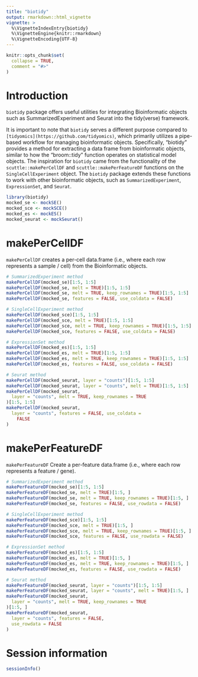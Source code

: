 ```yaml
---
title: "biotidy"
output: rmarkdown::html_vignette
vignette: >
  %\VignetteIndexEntry{biotidy}
  %\VignetteEngine{knitr::rmarkdown}
  %\VignetteEncoding{UTF-8}
---
```


```r
knitr::opts_chunk$set(
  collapse = TRUE,
  comment = "#>"
)
```

# Introduction

`biotidy` package offers useful utilities for integrating Bioinformatic objects
such as SummarizedExperiment and Seurat into the tidy(verse) framework. 

It is important to note that `biotidy` serves a different purpose compared to
`[tidyomics](https://github.com/tidyomics)`, which primarily utilizes a
pipe-based workflow for managing bioinformatic objects. Specifically, "biotidy"
provides a method for extracting a data frame from bioinformatic objects,
similar to how the "broom::tidy" function operates on statistical model objects.
The inspiration for `biotidy` came from the functionality of the
`scuttle::makePerCellDF` and `scuttle::makePerFeatureDF` functions on the
`SingleCellExperiment` object. The `biotidy` package extends these functions to
work with other bioinformatic objects, such as `SummarizedExperiment`,
`ExpressionSet`, and `Seurat`. 

```r
library(biotidy)
mocked_se <- mockSE()
mocked_sce <- mockSCE()
mocked_es <- mockES()
mocked_seurat <- mockSeurat()
```

# makePerCellDF
`makePerCellDF` creates a per-cell data.frame (i.e., where each row represents a
sample / cell) from the Bioinformatic objects.

```r
# SummarizedExperiment method
makePerCellDF(mocked_se)[1:5, 1:5]
makePerCellDF(mocked_se, melt = TRUE)[1:5, 1:5]
makePerCellDF(mocked_se, melt = TRUE, keep_rownames = TRUE)[1:5, 1:5]
makePerCellDF(mocked_se, features = FALSE, use_coldata = FALSE)
```


```r
# SingleCellExperiment method
makePerCellDF(mocked_sce)[1:5, 1:5]
makePerCellDF(mocked_sce, melt = TRUE)[1:5, 1:5]
makePerCellDF(mocked_sce, melt = TRUE, keep_rownames = TRUE)[1:5, 1:5]
makePerCellDF(mocked_sce, features = FALSE, use_coldata = FALSE)
```


```r
# ExpressionSet method
makePerCellDF(mocked_es)[1:5, 1:5]
makePerCellDF(mocked_es, melt = TRUE)[1:5, 1:5]
makePerCellDF(mocked_es, melt = TRUE, keep_rownames = TRUE)[1:5, 1:5]
makePerCellDF(mocked_es, features = FALSE, use_coldata = FALSE)
```

```r
# Seurat method
makePerCellDF(mocked_seurat, layer = "counts")[1:5, 1:5]
makePerCellDF(mocked_seurat, layer = "counts", melt = TRUE)[1:5, 1:5]
makePerCellDF(mocked_seurat,
  layer = "counts", melt = TRUE, keep_rownames = TRUE
)[1:5, 1:5]
makePerCellDF(mocked_seurat,
  layer = "counts", features = FALSE, use_coldata =
    FALSE
)
```

# makePerFeatureDF
`makePerFeatureDF` Create a per-feature data.frame (i.e., where each row
represents a feature / gene). 

```r
# SummarizedExperiment method
makePerFeatureDF(mocked_se)[1:5, 1:5]
makePerFeatureDF(mocked_se, melt = TRUE)[1:5, ]
makePerFeatureDF(mocked_se, melt = TRUE, keep_rownames = TRUE)[1:5, ]
makePerFeatureDF(mocked_se, features = FALSE, use_rowdata = FALSE)
```


```r
# SingleCellExperiment method
makePerFeatureDF(mocked_sce)[1:5, 1:5]
makePerFeatureDF(mocked_sce, melt = TRUE)[1:5, ]
makePerFeatureDF(mocked_sce, melt = TRUE, keep_rownames = TRUE)[1:5, ]
makePerFeatureDF(mocked_sce, features = FALSE, use_rowdata = FALSE)
```


```r
# ExpressionSet method
makePerFeatureDF(mocked_es)[1:5, 1:5]
makePerFeatureDF(mocked_es, melt = TRUE)[1:5, ]
makePerFeatureDF(mocked_es, melt = TRUE, keep_rownames = TRUE)[1:5, ]
makePerFeatureDF(mocked_es, features = FALSE, use_rowdata = FALSE)
```

```r
# Seurat method
makePerFeatureDF(mocked_seurat, layer = "counts")[1:5, 1:5]
makePerFeatureDF(mocked_seurat, layer = "counts", melt = TRUE)[1:5, ]
makePerFeatureDF(mocked_seurat,
  layer = "counts", melt = TRUE, keep_rownames = TRUE
)[1:5, ]
makePerFeatureDF(mocked_seurat,
  layer = "counts", features = FALSE,
  use_rowdata = FALSE
)
```

# Session information {-}

```r
sessionInfo()
```
